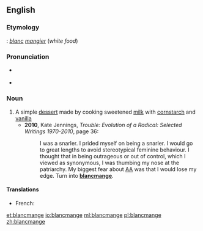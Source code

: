 ==English==
{{wikipedia}}
===Etymology===
{{etyl|fro}}: ''[[blanc]] [[mangier]]'' (''white food'')

===Pronunciation===
* {{a|UK}} {{IPA|/bləˈmɒn(d)ʒ/}}
* {{a|US}} {{IPA|/bləˈmɑn(d)ʒ/}}

===Noun===
{{en-noun}}

# A simple [[dessert]] made by cooking sweetened [[milk]] with [[cornstarch]] and [[vanilla]]
#* '''2010''', Kate Jennings, ''Trouble: Evolution of a Radical: Selected Writings 1970-2010'', page 36:
#*: I was a snarler. I prided myself on being a snarler. I would go to great lengths to avoid stereotypical feminine behaviour. I thought that in being outrageous or out of control, which I viewed as synonymous, I was thumbing my nose at the patriarchy. My biggest fear about [[AA]] was that I would lose my edge. Turn into '''[[blancmange]]'''.

====Translations====
{{trans-top|dessert}}
* French: {{t|fr|blanc-manger|m}}
{{trans-mid}}
{{trans-bottom}}

[[et:blancmange]]
[[io:blancmange]]
[[ml:blancmange]]
[[pl:blancmange]]
[[zh:blancmange]]